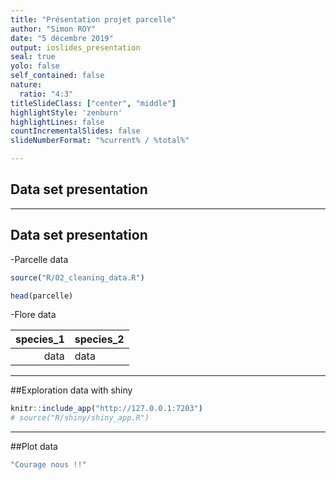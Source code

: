 ```yaml
---
title: "Présentation projet parcelle"
author: "Simon ROY"
date: "5 décembre 2019"
output: ioslides_presentation
seal: true
yolo: false
self_contained: false
nature:
  ratio: "4:3"
titleSlideClass: ["center", "middle"]
highlightStyle: 'zenburn'
highlightLines: false
countIncrementalSlides: false
slideNumberFormat: "%current% / %total%"

---
```


## Data set presentation

---

## Data set presentation

  -Parcelle data
```r
source("R/02_cleaning_data.R")

head(parcelle)

```
  -Flore data

| species_1 | species_2 |
|----------:|:----------|
| data      | data      |

---

##Exploration data with shiny


```r
knitr::include_app("http://127.0.0.1:7203")
# source("R/shiny/shiny_app.R")

```


---

##Plot data 

```r

"Courage nous !!"

```


